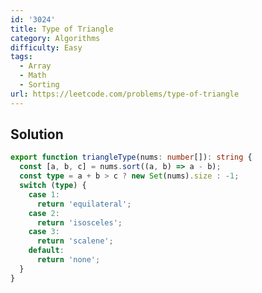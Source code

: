 ```yaml
---
id: '3024'
title: Type of Triangle
category: Algorithms
difficulty: Easy
tags:
  - Array
  - Math
  - Sorting
url: https://leetcode.com/problems/type-of-triangle
---
```


## Solution

```typescript filename="solution.ts" copy
export function triangleType(nums: number[]): string {
  const [a, b, c] = nums.sort((a, b) => a - b);
  const type = a + b > c ? new Set(nums).size : -1;
  switch (type) {
    case 1:
      return 'equilateral';
    case 2:
      return 'isosceles';
    case 3:
      return 'scalene';
    default:
      return 'none';
  }
}
```
